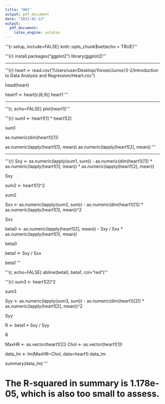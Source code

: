 ```yaml
---
title: "HW1"
output: pdf_document
date: "2023-01-13"
output:
  pdf_document:
    latex_engine: xelatex
---
```


'''{r setup, include=FALSE}
knitr::opts_chunk$set(echo = TRUE)
'''

'''{r}
install.packages("ggplot2")
library(ggplot2)
'''

***** 

'''{r}
heart <- read.csv("/Users/user/Desktop/Yonsei/Junior/3-2/Introduction to Data Analysis and Regression/Heart.csv")

head(heart)

heart1 <- heart[c(6,9)]
heart1
'''

*****

'''{r, echo=FALSE}
plot(heart1)
'''

'''{r}
sum1 <- heart1[1] * heart1[2]

sum1

as.numeric(dim(heart1)[1])

as.numeric(lapply(heart1[1], mean))
as.numeric(lapply(heart1[2], mean))
'''

*****

'''{r}
Sxy <- as.numeric(lapply(sum1, sum)) - as.numeric(dim(heart1)[1]) * as.numeric(lapply(heart1[1], mean)) * as.numeric(lapply(heart1[2], mean))

Sxy

sum2 <- heart1[1]^2

sum2

Sxx <- as.numeric(lapply(sum2, sum)) - as.numeric(dim(heart1)[1]) * as.numeric(lapply(heart1[1], mean))^2

Sxx

beta0 <- as.numeric(lapply(heart1[2], mean)) - Sxy / Sxx * as.numeric(lapply(heart1[1], mean))

beta0

beta1 <- Sxy / Sxx

beta1
'''

'''{r, echo=FALSE}
abline(beta0, beta1, col="red")
'''

'''{r}
sum3 <- heart1[2]^2

sum3

Syy <- as.numeric(lapply(sum3, sum)) - as.numeric(dim(heart1)[2]) * as.numeric(lapply(heart1[2], mean))^2

Syy

R <- beta1 * Sxy / Syy

R

MaxHR <- as.vector(heart1[2])
Chol <- as.vector(heart1[1])

data_lm <- lm(MaxHR~Chol, data=heart1)
data_lm

summary(data_lm)
'''

# The R-squared in summary is 1.178e-05, which is also too small to assess.
